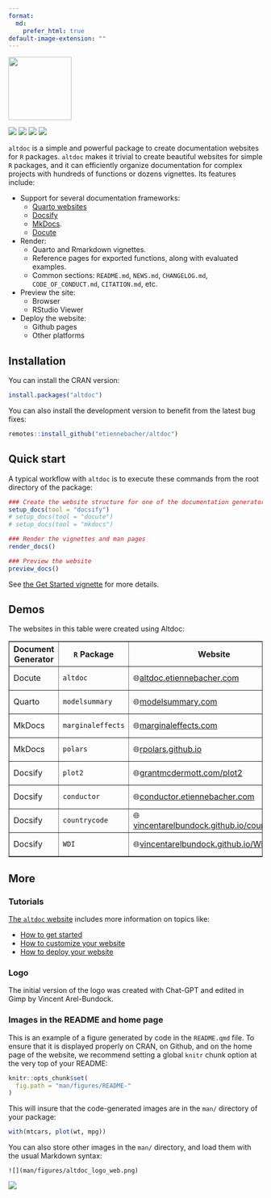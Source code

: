 ```yaml
---
format:
  md:
    prefer_html: true
default-image-extension: ""
---
```


<div align="center">

<img src="man/figures/altdoc_logo_web.png" height = "125"><br>

<img src="https://github.com/etiennebacher/altdoc/workflows/R-CMD-check/badge.svg">
<img src="https://codecov.io/gh/etiennebacher/altdoc/branch/master/graph/badge.svg">
<img src="https://img.shields.io/badge/license-MIT-blue">
<a href = "https://altdoc.etiennebacher.com/#/" target = "_blank"><img src="https://img.shields.io/static/v1?label=Website&message=Visit&color=blue"></a>
  
</div>

`altdoc` is a simple and powerful package to create documentation websites for `R` packages. `altdoc` makes it trivial to create beautiful websites for simple `R` packages, and it can efficiently organize documentation for complex projects with hundreds of functions or dozens vignettes. Its features include:

* Support for several documentation frameworks:
  - [Quarto websites](https://quarto.org/docs/websites/)
  - [Docsify](https://docsify.js.org/#/)
  - [MkDocs](https://www.mkdocs.org/). 
  - [Docute](https://docute.egoist.dev//)
* Render:
  - Quarto and Rmarkdown vignettes.
  - Reference pages for exported functions, along with evaluated examples.
  - Common sections: `README.md`, `NEWS.md`, `CHANGELOG.md`, `CODE_OF_CONDUCT.md`, `CITATION.md`, etc.
* Preview the site: 
  - Browser 
  - RStudio Viewer
* Deploy the website: 
  - Github pages
  - Other platforms

## Installation

You can install the CRAN version:
```r
install.packages("altdoc")
```

You can also install the development version to benefit from the latest bug fixes:
```r
remotes::install_github("etiennebacher/altdoc")
```

## Quick start

A typical workflow with `altdoc` is to execute these commands from the root directory of the package:

```r
### Create the website structure for one of the documentation generators
setup_docs(tool = "docsify")
# setup_docs(tool = "docute")
# setup_docs(tool = "mkdocs")

### Render the vignettes and man pages
render_docs()

### Preview the website
preview_docs()
```

See [the Get Started vignette](vignettes/get-started.md) for more details.

## Demos

The websites in this table were created using Altdoc:

<table border=".5">
  <tr>
    <th>Document Generator</th>
    <th><code>R</code> Package</th>
    <th>Website</th>
    <th>Settings</th>
  </tr>
  <tr>
    <td>Docute</td>
    <td><code>altdoc</code></td>
    <td>🌐<a href="https://altdoc.etiennebacher.com">altdoc.etiennebacher.com</a></td>
    <td><a href="https://github.com/etiennebacher/altdoc/tree/main/altdoc">Altdoc Settings</a></td>
  </tr>
  <tr>
    <td>Quarto</td>
    <td><code>modelsummary</code></td>
    <td>🌐<a href="https://modelsummary.com">modelsummary.com</a></td>
    <td><a href="https://github.com/vincentarelbundock/modelsummary/tree/main/altdoc">Altdoc settings</a></td>
  </tr>
  <tr>
    <td>MkDocs</td>
    <td><code>marginaleffects</code></td>
    <td>🌐<a href="https://marginaleffects.com">marginaleffects.com</a></td>
    <td><a href="https://github.com/vincentarelbundock/marginaleffects/tree/main/altdoc">Altdoc Settings</a></td>
  </tr>
  <tr>
    <td>MkDocs</td>
    <td><code>polars</code></td>
    <td>🌐<a href="https://rpolars.github.io">rpolars.github.io</a></td>
    <td><a href="https://github.com/pola-rs/r-polars">Github Repository</a></td>
  </tr>
  <tr>
    <td>Docsify</td>
    <td><code>plot2</code></td>
    <td>🌐<a href="https://grantmcdermott.com/plot2">grantmcdermott.com/plot2</a></td>
    <td><a href="https://github.com/grantmcdermott/plot2/tree/main/altdoc">Altdoc Settings</a></td>
  </tr>
  <tr>
    <td>Docsify</td>
    <td><code>conductor</code></td>
    <td>🌐<a href="https://conductor.etiennebacher.com">conductor.etiennebacher.com</a></td>
    <td><a href="https://github.com/etiennebacher/conductor">GitHub Repository</a></td>
  </tr>
  <tr>
    <td>Docsify</td>
    <td><code>countrycode</code></td>
    <td>🌐<a href="https://vincentarelbundock.github.io/countrycode">vincentarelbundock.github.io/countrycode</a></td>
    <td><a href="https://github.com/vincentarelbundock/countrycode/tree/main/altdoc">Altdoc Settings</a></td>
  </tr>
  <tr>
    <td>Docsify</td>
    <td><code>WDI</code></td>
    <td>🌐<a href="https://vincentarelbundock.github.io/WDI">vincentarelbundock.github.io/WDI</a></td>
    <td><a href="https://github.com/vincentarelbundock/WDI/tree/main/altdoc">Altdoc Settings</a></td>
  </tr>
</table>


## More

### Tutorials

[The `altdoc` website](https://altdoc.etiennebacher.com/) includes more information on topics like:

* [How to get started](https://altdoc.etiennebacher.com/#/vignettes/get-started.md)
* [How to customize your website](https://altdoc.etiennebacher.com/#/vignettes/customize.md)
* [How to deploy your website](https://altdoc.etiennebacher.com/#/vignettes/deploy.md)

### Logo

The initial version of the logo was created with Chat-GPT and edited in Gimp by Vincent Arel-Bundock.

### Images in the README and home page

This is an example of a figure generated by code in the `README.qmd` file. To ensure that it is displayed properly on CRAN, on Github, and on the home page of the website, we recommend setting a global `knitr` chunk option at the very top of your README:


```r
knitr::opts_chunk$set(
  fig.path = "man/figures/README-"
)
```

This will insure that the code-generated images are in the `man/` directory of your package:

```r
with(mtcars, plot(wt, mpg))
```

You can also store other images in the `man/` directory, and load them with the usual Markdown syntax:

```
![](man/figures/altdoc_logo_web.png)
```

![](man/figures/altdoc_logo_web.png)
